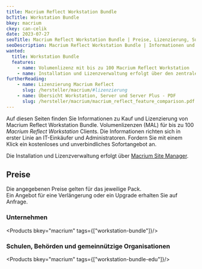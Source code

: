 ```yaml
---
title: Macrium Reflect Workstation Bundle
bcTitle: Workstation Bundle
bkey: macrium
ckey: can-celik
date: 2023-07-27
seoTitle: Macrium Reflect Workstation Bundle | Preise, Lizenzierung, Subscriptions
seoDescription: Macrium Reflect Workstation Bundle | Informationen und Beratung zu Fragen bei Lizenzierung und Kosten.
wanted:
  title: Workstation Bundle
  features:
    - name: Volumenlizenz mit bis zu 100 Macrium Reflect Workstation
    - name: Installation und Lizenzverwaltung erfolgt über den zentralen Site Manager
furtherReading:
    - name: Lizenzierung Macrium Reflect
      slug: /hersteller/macrium/#lizenzierung
    - name: Übersicht Workstation, Server und Server Plus - PDF
      slug: /hersteller/macrium/macrium_reflect_feature_comparison.pdf
---
```




<Intro>

Auf diesen Seiten finden Sie Informationen zu Kauf und Lizenzierung von Macrium Reflect Workstation Bundle.
Volumenlizenzen (MAL) für bis zu 100 *Macrium Reflect Workstation* Clients.
Die Informationen richten sich in erster Linie an IT-Einkäufer und Administratoren.
Fordern Sie mit einem Klick ein kostenloses und unverbindliches Sofortangebot an.

</Intro>

<TOC />


<Info>

Die Installation und Lizenzverwaltung erfolgt über [Macrium Site Manager](/hersteller/macrium/#macrium-site-manager).

</Info>

## Preise

Die angegebenen Preise gelten für das jeweilige Pack. <br />
Ein Angebot für eine Verlängerung oder ein Upgrade erhalten Sie auf Anfrage.

### Unternehmen

<Products bkey="macrium" tags={["workstation-bundle"]}/>

### Schulen, Behörden und gemeinnützige Organisationen

<Products bkey="macrium" tags={["workstation-bundle-edu"]}/>
